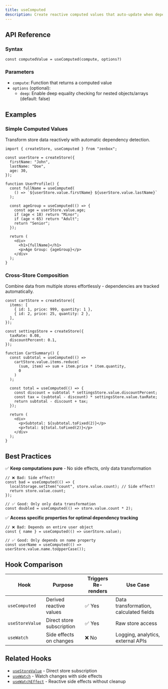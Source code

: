 ```yaml
---
title: useComputed
description: Create reactive computed values that auto-update when dependencies change
---
```


## API Reference

### Syntax

```tsx
const computedValue = useComputed(compute, options?)
```

### Parameters

- `compute`: Function that returns a computed value
- `options` (optional):
  - `deep`: Enable deep equality checking for nested objects/arrays (default: false)

## Examples

### Simple Computed Values

Transform store data reactively with automatic dependency detection.

```tsx
import { createStore, useComputed } from "zenbox";

const userStore = createStore({
  firstName: "John",
  lastName: "Doe",
  age: 30,
});

function UserProfile() {
  const fullName = useComputed(
    () => `${userStore.value.firstName} ${userStore.value.lastName}`
  );

  const ageGroup = useComputed(() => {
    const age = userStore.value.age;
    if (age < 18) return "Minor";
    if (age < 65) return "Adult";
    return "Senior";
  });

  return (
    <div>
      <h1>{fullName}</h1>
      <p>Age Group: {ageGroup}</p>
    </div>
  );
}
```

### Cross-Store Composition

Combine data from multiple stores effortlessly - dependencies are tracked automatically.

```tsx
const cartStore = createStore({
  items: [
    { id: 1, price: 999, quantity: 1 },
    { id: 2, price: 25, quantity: 2 },
  ],
});

const settingsStore = createStore({
  taxRate: 0.08,
  discountPercent: 0.1,
});

function CartSummary() {
  const subtotal = useComputed(() =>
    cartStore.value.items.reduce(
      (sum, item) => sum + item.price * item.quantity,
      0
    )
  );

  const total = useComputed(() => {
    const discount = subtotal * settingsStore.value.discountPercent;
    const tax = (subtotal - discount) * settingsStore.value.taxRate;
    return subtotal - discount + tax;
  });

  return (
    <div>
      <p>Subtotal: ${subtotal.toFixed(2)}</p>
      <p>Total: ${total.toFixed(2)}</p>
    </div>
  );
}
```

## Best Practices

✅ **Keep computations pure** - No side effects, only data transformation

```tsx
// ❌ Bad: Side effect!
const bad = useComputed(() => {
  localStorage.setItem("count", store.value.count); // Side effect!
  return store.value.count;
});

// ✅ Good: Only only data transformation
const doubled = useComputed(() => store.value.count * 2);
```

✅ **Access specific properties for optimal dependency tracking**

```tsx
// ❌ Bad: Depends on entire user object
const { name } = useComputed(() => userStore.value);

// ✅ Good: Only depends on name property
const userName = useComputed(() => userStore.value.name.toUpperCase());
```

## Hook Comparison

| Hook            | Purpose                   | Triggers Re-renders | Use Case                               |
| --------------- | ------------------------- | ------------------- | -------------------------------------- |
| `useComputed`   | Derived reactive values   | ✅ Yes              | Data transformation, calculated fields |
| `useStoreValue` | Direct store subscription | ✅ Yes              | Raw store access                       |
| `useWatch`      | Side effects on changes   | ❌ No               | Logging, analytics, external APIs      |

## Related Hooks

- [`useStoreValue`](./useStoreValue) - Direct store subscription
- [`useWatch`](./useWatch) - Watch changes with side effects
- [`useWatchEffect`](./useWatchEffect) - Reactive side effects without cleanup
